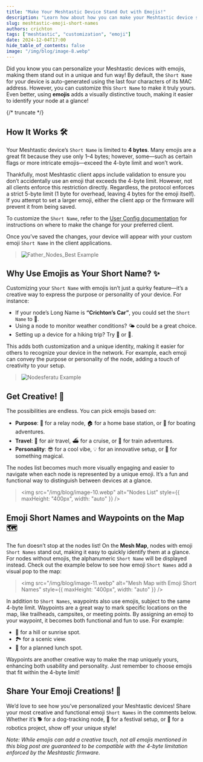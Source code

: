 ```yaml
---
title: "Make Your Meshtastic Device Stand Out with Emojis!"
description: "Learn how about how you can make your Meshtastic device stand out with custom emoji short names."
slug: meshtastic-emoji-short-names
authors: crichton
tags: ["meshtastic", "customization", "emoji"]
date: 2024-12-04T17:00
hide_table_of_contents: false
image: "/img/blog/image-8.webp"
---
```


Did you know you can personalize your Meshtastic devices with emojis, making them stand out in a unique and fun way! By default, the `Short Name` for your device is auto-generated using the last four characters of its MAC address. However, you can customize this `Short Name` to make it truly yours. Even better, using **emojis** adds a visually distinctive touch, making it easier to identify your node at a glance!

{/* truncate */}

## How It Works 🛠️

Your Meshtastic device’s `Short Name` is limited to **4 bytes**. Many emojis are a great fit because they use only 1–4 bytes; however, some—such as certain flags or more intricate emojis—exceed the 4-byte limit and won’t work.

Thankfully, most Meshtastic client apps include validation to ensure you don’t accidentally use an emoji that exceeds the 4-byte limit. However, not all clients enforce this restriction directly. Regardless, the protocol enforces a strict 5-byte limit (1 byte for overhead, leaving 4 bytes for the emoji itself). If you attempt to set a larger emoji, either the client app or the firmware will prevent it from being saved.

To customize the `Short Name`, refer to the [User Config documentation](/docs/configuration/radio/user/#user-config-client-availability) for instructions on where to make the change for your preferred client.

Once you’ve saved the changes, your device will appear with your custom emoji `Short Name` in the client applications.

> ![Father_Nodes_Best Example](/img/blog/image-7.webp)

## Why Use Emojis as Your Short Name? ✨

Customizing your `Short Name` with emojis isn’t just a quirky feature—it’s a creative way to express the purpose or personality of your device. For instance:

- If your node’s Long Name is **“Crichton’s Car”**, you could set the `Short Name` to 🚗.
- Using a node to monitor weather conditions? 🌤️ could be a great choice.
- Setting up a device for a hiking trip? Try 🥾 or 🌲.

This adds both customization and a unique identity, making it easier for others to recognize your device in the network. For example, each emoji can convey the purpose or personality of the node, adding a touch of creativity to your setup.

> ![Nodesferatu Example](/img/blog/image-8.webp)

## Get Creative! 🎨

The possibilities are endless. You can pick emojis based on:

- **Purpose**: 📡 for a relay node, 🏠 for a home base station, or 🛶 for boating adventures.
- **Travel**: 🛫 for air travel, ⛴️ for a cruise, or 🚂 for train adventures.
- **Personality**: 😎 for a cool vibe, 💡 for an innovative setup, or 🧙 for something magical.

The nodes list becomes much more visually engaging and easier to navigate when each node is represented by a unique emoji. It’s a fun and functional way to distinguish between devices at a glance.

> <img
>   src="/img/blog/image-10.webp"
>   alt="Nodes List"
>   style={{ maxHeight: "400px", width: "auto" }}
> />

## Emoji Short Names and Waypoints on the Map 🗺️

The fun doesn’t stop at the nodes list! On the **Mesh Map**, nodes with emoji `Short Names` stand out, making it easy to quickly identify them at a glance. For nodes without emojis, the alphanumeric `Short Name` will be displayed instead. Check out the example below to see how emoji `Short Names` add a visual pop to the map:

> <img
>   src="/img/blog/image-11.webp"
>   alt="Mesh Map with Emoji Short Names"
>   style={{ maxHeight: "400px", width: "auto" }}
> />

In addition to `Short Names`, waypoints also use emojis, subject to the same 4-byte limit. Waypoints are a great way to mark specific locations on the map, like trailheads, campsites, or meeting points. By assigning an emoji to your waypoint, it becomes both functional and fun to use. For example:

- 🌄 for a hill or sunrise spot.
- 🏞️ for a scenic view.
- 🍔 for a planned lunch spot.

Waypoints are another creative way to make the map uniquely yours, enhancing both usability and personality. Just remember to choose emojis that fit within the 4-byte limit!

## Share Your Emoji Creations! 💬

We’d love to see how you’ve personalized your Meshtastic devices! Share your most creative and functional emoji `Short Names` in the comments below. Whether it’s 🐕 for a dog-tracking node, 🎸 for a festival setup, or 🤖 for a robotics project, show off your unique style!

_Note: While emojis can add a creative touch, not all emojis mentioned in this blog post are guaranteed to be compatible with the 4-byte limitation enforced by the Meshtastic firmware._

